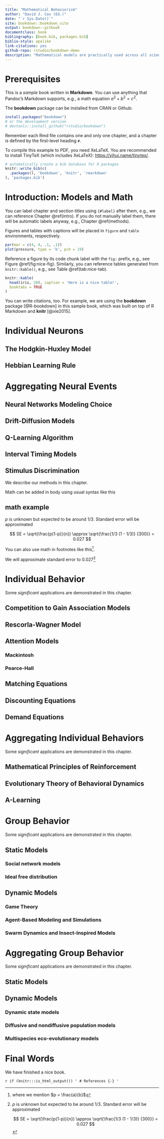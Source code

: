 ```yaml
--- 
title: "Mathematical Behaviorism"
author: "David J. Cox (Ed.)"
date: "`r Sys.Date()`"
site: bookdown::bookdown_site
output: bookdown::gitbook
documentclass: book
bibliography: [book.bib, packages.bib]
biblio-style: apalike
link-citations: yes
github-repo: rstudio/bookdown-demo
description: "Mathematical models are practically used across all sciences to describe and predict the phenomena of which that science focuses on. This book catalogs and describes operant and respondent models of biological organismic behavior-environment relations."
---
```


# Prerequisites

This is a _sample_ book written in **Markdown**. You can use anything that Pandoc's Markdown supports, e.g., a math equation $a^2 + b^2 = c^2$.

The **bookdown** package can be installed from CRAN or Github:

```r
install.packages("bookdown")
# or the development version
# devtools::install_github("rstudio/bookdown")
```

Remember each Rmd file contains one and only one chapter, and a chapter is defined by the first-level heading `#`.

To compile this example to PDF, you need XeLaTeX. You are recommended to install TinyTeX (which includes XeLaTeX): <https://yihui.name/tinytex/>.

```r
# automatically create a bib database for R packages
knitr::write_bib(c(
  .packages(), 'bookdown', 'knitr', 'rmarkdown'
), 'packages.bib')
```

<!--chapter:end:index.Rmd-->

# Introduction: Models and Math {#intro}

You can label chapter and section titles using `{#label}` after them, e.g., we can reference Chapter \@ref(intro). If you do not manually label them, there will be automatic labels anyway, e.g., Chapter \@ref(methods).

Figures and tables with captions will be placed in `figure` and `table` environments, respectively.

```r
par(mar = c(4, 4, .1, .1))
plot(pressure, type = 'b', pch = 19)
```

Reference a figure by its code chunk label with the `fig:` prefix, e.g., see Figure \@ref(fig:nice-fig). Similarly, you can reference tables generated from `knitr::kable()`, e.g., see Table \@ref(tab:nice-tab).

```r
knitr::kable(
  head(iris, 20), caption = 'Here is a nice table!',
  booktabs = TRUE
)
```

You can write citations, too. For example, we are using the **bookdown** package [@R-bookdown] in this sample book, which was built on top of R Markdown and **knitr** [@xie2015].

<!--chapter:end:01-intro.Rmd-->

# Individual Neurons

## The Hodgkin-Huxley Model

## Hebbian Learning Rule

<!--chapter:end:02-learning-neural-level.Rmd-->

# Aggregating Neural Events

## Neural Networks Modeling Choice

## Drift-Diffusion Models

## Q-Learning Algorithm

## Interval Timing Models

## Stimulus Discrimination


We describe our methods in this chapter.

Math can be added in body using usual syntax like this 

## math example

$p$ is unknown but expected to be around 1/3. Standard error will be approximated

$$
SE = \sqrt(\frac{p(1-p)}{n}) \approx \sqrt{\frac{1/3 (1 - 1/3)} {300}} = 0.027
$$

You can also use math in footnotes like this^[where we mention $p = \frac{a}{b}$].

We will approximate standard error to 0.027[^longnote]

[^longnote]: $p$ is unknown but expected to be around 1/3. Standard error will be approximated

    $$
    SE = \sqrt(\frac{p(1-p)}{n}) \approx \sqrt{\frac{1/3 (1 - 1/3)} {300}} = 0.027
    $$

<!--chapter:end:03-aggregating-neural-events.Rmd-->

# Individual Behavior

Some _significant_ applications are demonstrated in this chapter.

## Competition to Gain Association Models

## Rescorla-Wagner Model

## Attention Models
### Mackintosh

### Pearce-Hall

## Matching Equations

## Discounting Equations

## Demand Equations

<!--chapter:end:04-learning-behavioral-level.Rmd-->

# Aggregating Individual Behaviors

Some _significant_ applications are demonstrated in this chapter.

## Mathematical Principles of Reinforcement

## Evolutionary Theory of Behavioral Dynamics

## A-Learning

<!--chapter:end:05-aggregating-behavior-events.Rmd-->

# Group Behavior

Some _significant_ applications are demonstrated in this chapter.

## Static Models
### Social network models

### Ideal free distribution

## Dynamic Models
### Game Theory

### Agent-Based Modeling and Simulations

### Swarm Dynamics and Insect-Inspired Models


<!--chapter:end:06-learning-group-level.Rmd-->

# Aggregating Group Behavior

Some _significant_ applications are demonstrated in this chapter.

## Static Models

## Dynamic Models
### Dynamic state models

### Diffusive and nondiffusive population models

### Multispecies eco-evolutionary models

<!--chapter:end:07-aggregating-group-events.Rmd-->

# Final Words

We have finished a nice book.

<!--chapter:end:08-summary.Rmd-->

`r if (knitr:::is_html_output()) '
# References {-}
'`

<!--chapter:end:09-references.Rmd-->

